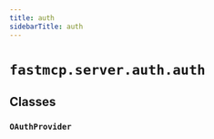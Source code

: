 ```yaml
---
title: auth
sidebarTitle: auth
---
```


# `fastmcp.server.auth.auth`

## Classes

### `OAuthProvider` <sup><a href="https://github.com/jlowin/fastmcp/blob/main/src/fastmcp/server/auth/auth.py#L14"><Icon icon="github" class="size-4" /></a></sup>
